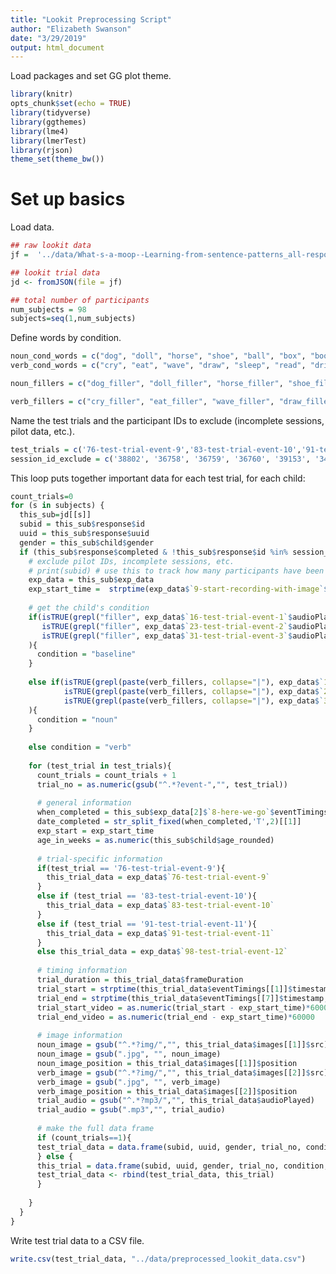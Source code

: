 ```yaml
---
title: "Lookit Preprocessing Script"
author: "Elizabeth Swanson"
date: "3/29/2019"
output: html_document
---
```


Load packages and set GG plot theme.
```r
library(knitr)
opts_chunk$set(echo = TRUE)
library(tidyverse)
library(ggthemes)
library(lme4)
library(lmerTest)
library(rjson)
theme_set(theme_bw())
```

# Set up basics

Load data.
```r
## raw lookit data
jf =  '../data/What-s-a-moop--Learning-from-sentence-patterns_all-responses-identifiable.json'

## lookit trial data
jd <- fromJSON(file = jf)

## total number of participants
num_subjects = 98
subjects=seq(1,num_subjects)
```

Define words by condition.
```r
noun_cond_words = c("dog", "doll", "horse", "shoe", "ball", "box", "book", "hat")
verb_cond_words = c("cry", "eat", "wave", "draw", "sleep", "read", "drink", "sit")

noun_fillers = c("dog_filler", "doll_filler", "horse_filler", "shoe_filler", "ball_filler", "box_filler", "book_filler", "hat_filler")

verb_fillers = c("cry_filler", "eat_filler", "wave_filler", "draw_filler", "sleep_filler", "read_filler", "drink_filler", "sit_filler")
```


Name the test trials and the participant IDs to exclude (incomplete sessions, pilot data, etc.).
```r
test_trials = c('76-test-trial-event-9','83-test-trial-event-10','91-test-trial-event-11','98-test-trial-event-12')
session_id_exclude = c('38802', '36758', '36759', '36760', '39153', '34340', '32930', '32581', '25920', '36767')
```


This loop puts together important data for each test trial, for each child:
```r
count_trials=0
for (s in subjects) {
  this_sub=jd[[s]]
  subid = this_sub$response$id
  uuid = this_sub$response$uuid
  gender = this_sub$child$gender
  if (this_sub$response$completed & !this_sub$response$id %in% session_id_exclude & !this_sub$response$withdrawn & !this_sub$response$is_preview){ 
    # exclude pilot IDs, incomplete sessions, etc.
    # print(subid) # use this to track how many participants have been run through!
    exp_data = this_sub$exp_data
    exp_start_time =  strptime(exp_data$`9-start-recording-with-image`$eventTimings[[6]]$timestamp, "%Y-%M-%dT%H:%M:%OSZ")
    
    # get the child's condition
    if(isTRUE(grepl("filler", exp_data$`16-test-trial-event-1`$audioPlayed)) &
       isTRUE(grepl("filler", exp_data$`23-test-trial-event-2`$audioPlayed)) &
       isTRUE(grepl("filler", exp_data$`31-test-trial-event-3`$audioPlayed))
    ){
      condition = "baseline"
    }
    
    else if(isTRUE(grepl(paste(verb_fillers, collapse="|"), exp_data$`16-test-trial-event-1`$audioPlayed)) |
            isTRUE(grepl(paste(verb_fillers, collapse="|"), exp_data$`23-test-trial-event-2`$audioPlayed)) |
            isTRUE(grepl(paste(verb_fillers, collapse="|"), exp_data$`31-test-trial-event-3`$audioPlayed))
    ){
      condition = "noun"
    }
    
    else condition = "verb"
    
    for (test_trial in test_trials){
      count_trials = count_trials + 1
      trial_no = as.numeric(gsub("^.*?event-","", test_trial))
      
      # general information
      when_completed = this_sub$exp_data[2]$`8-here-we-go`$eventTimings[[1]]$timestamp
      date_completed = str_split_fixed(when_completed,'T',2)[[1]]
      exp_start = exp_start_time
      age_in_weeks = as.numeric(this_sub$child$age_rounded)
      
      # trial-specific information
      if(test_trial == '76-test-trial-event-9'){
        this_trial_data = exp_data$`76-test-trial-event-9`
      }
      else if (test_trial == '83-test-trial-event-10'){
        this_trial_data = exp_data$`83-test-trial-event-10`
      }
      else if (test_trial == '91-test-trial-event-11'){
        this_trial_data = exp_data$`91-test-trial-event-11`
      }
      else this_trial_data = exp_data$`98-test-trial-event-12`
      
      # timing information
      trial_duration = this_trial_data$frameDuration
      trial_start = strptime(this_trial_data$eventTimings[[1]]$timestamp, "%Y-%M-%dT%H:%M:%OSZ")
      trial_end = strptime(this_trial_data$eventTimings[[7]]$timestamp, "%Y-%M-%dT%H:%M:%OSZ")
      trial_start_video = as.numeric(trial_start - exp_start_time)*60000
      trial_end_video = as.numeric(trial_end - exp_start_time)*60000
      
      # image information
      noun_image = gsub("^.*?img/","", this_trial_data$images[[1]]$src)
      noun_image = gsub(".jpg", "", noun_image)
      noun_image_position = this_trial_data$images[[1]]$position
      verb_image = gsub("^.*?img/","", this_trial_data$images[[2]]$src)
      verb_image = gsub(".jpg", "", verb_image)
      verb_image_position = this_trial_data$images[[2]]$position
      trial_audio = gsub("^.*?mp3/","", this_trial_data$audioPlayed)
      trial_audio = gsub(".mp3","", trial_audio)
    
      # make the full data frame
      if (count_trials==1){
      test_trial_data = data.frame(subid, uuid, gender, trial_no, condition, test_trial, date_completed, age_in_weeks, exp_start, trial_duration, trial_start, trial_end, trial_start_video, trial_end_video, noun_image, noun_image_position, verb_image, verb_image_position, trial_audio) 
      } else {
      this_trial = data.frame(subid, uuid, gender, trial_no, condition, test_trial, date_completed, age_in_weeks, exp_start, trial_duration, trial_start, trial_end, trial_start_video, trial_end_video, noun_image, noun_image_position, verb_image, verb_image_position, trial_audio)
      test_trial_data <- rbind(test_trial_data, this_trial)
      }
      
    }
  }
}
```

Write test trial data to a CSV file.
```r
write.csv(test_trial_data, "../data/preprocessed_lookit_data.csv")
```


